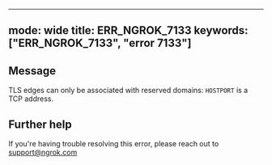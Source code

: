 
---
mode: wide
title: ERR_NGROK_7133
keywords: ["ERR_NGROK_7133", "error 7133"]
---

## Message
TLS edges can only be associated with reserved domains: `HOSTPORT` is a TCP address.




## Further help
If you're having trouble resolving this error, please reach out to [support@ngrok.com](mailto:support@ngrok.com?subject=Help%20with%20ERR_NGROK_7133)

